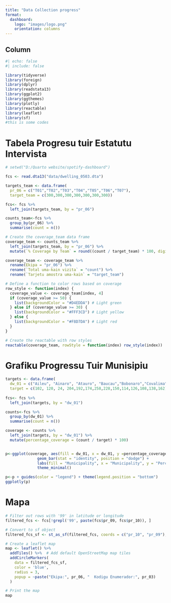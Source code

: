 ```yaml
---
title: "Data Collection progress"
format:
  dashboard:
    logo: "images/logo.png"
    orientation: columns
---
```


## Column{width="40%"}

```r
#| echo: false
#| include: false

library(tidyverse)
library(foreign)
library(dplyr)
library(readstata13)
library(ggplot2)
library(ggthemes)
library(plotly)
library(reactable)
library(leaflet)
library(sf)
#this is some codes
```

# Tabela Progresu tuir Estatutu Intervista {height="50%"} 
```r
# setwd("D:/Quarto website/spotify-dashboard")

fcs <- read.dta13("data/dwelling_0503.dta")

targets_team <- data.frame(
  pr_06 = c("T01","T02","T03","T04","T05","T06","T07"),
  target_team = c(300,300,300,300,300,300,300))

fcs<- fcs %>%
  left_join(targets_team, by = "pr_06")

counts_team<-fcs %>%
  group_by(pr_06) %>%
  summarise(count = n())

# Create the coverage_team data frame
coverage_team <- counts_team %>%
  left_join(targets_team, by = "pr_06") %>%
  mutate(`% Coverage by Team` = round((count / target_team) * 100, digits = 1))

coverage_team <- coverage_team %>% 
  rename(Ekipa = "pr_06") %>%
  rename(`Total uma-kain vizita` = "count") %>%
  rename(`Tarjetu amostra uma-kain` = "target_team")

# Define a function to color rows based on coverage
row_style <- function(index) {
  coverage_value <- coverage_team[index, 4]
  if (coverage_value >= 50) {
    list(backgroundColor = "#D4EDDA") # Light green
  } else if (coverage_value >= 30) {
    list(backgroundColor = "#FFF3CD") # Light yellow
  } else {
    list(backgroundColor = "#F8D7DA") # Light red
  }
}

# Create the reactable with row styles
reactable(coverage_team, rowStyle = function(index) row_style(index))
```
# Grafiku Progressu Tuir Munisipiu {height="70%"}
```r

targets <- data.frame(
  dw_01 = c("Aileu", "Ainaro", "Atauro", "Baucau","Bobonaro","Covalima","Dili", "Ermera","Lautém","Liquica", "Manatuto","Manufahi","Oecusse","Viqueque"),
  target = c(102, 120, 24, 204,192,174,258,228,150,114,126,108,138,162))
  
fcs<- fcs %>%
  left_join(targets, by = "dw_01")

counts<-fcs %>%
  group_by(dw_01) %>%
  summarise(count = n())

coverage <- counts %>%
  left_join(targets, by = "dw_01") %>%
  mutate(percentage_coverage = (count / target) * 100)


p<-ggplot(coverage, aes(fill = dw_01, x = dw_01, y =percentage_coverage)) +
              geom_bar(stat = "identity", position = "dodge") +
              labs(fill = "Municipality", x = "Municipality", y = "Percentage Coverage") +
              theme_minimal()

p<-p + guides(color = "legend") + theme(legend.position = "bottom")
ggplotly(p)
```

# Mapa {height="20%"}

```r
# Filter out rows with '99' in latitude or longitude
filtered_fcs <- fcs[!grepl('99', paste(fcs$pr_09, fcs$pr_10)), ]

# Convert to sf object
filtered_fcs_sf <- st_as_sf(filtered_fcs, coords = c("pr_10", "pr_09"), crs = 4326)

# Create a leaflet map
map <- leaflet() %>%
  addTiles() %>%  # Add default OpenStreetMap map tiles
  addCircleMarkers(
    data = filtered_fcs_sf,
    color = 'blue',
    radius = 3,
    popup = ~paste("Ekipa:", pr_06, "  Kodigu Enumerador:", pr_03)
  )

# Print the map
map

```





